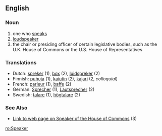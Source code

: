 ==English==
===Noun===
# one who [[to speak|speak]]s
# [[loudspeaker]]
# the chair or presiding officer of certain legislative bodies, such as the U.K. House of Commons or the U.S. House of Representatives

===Translations===
* Dutch: [[spreker]] (1), [[box]] (2), [[luidspreker]] (2)
*Finnish: [[puhuja]] (1), [[kaiutin]] (2), [[kajari]] (2, ''colloquial'')
* French: [[parleur]] (1), [[baffe]] (2)
* German: [[Sprecher]] (1), [[Lautsprecher]] (2)
*Swedish: [[talare]] (1), [[högtalare]] (2)

===See Also===
*[http://www.parliament.uk/works/speaker.cfm Link to web page on Speaker of the House of Commons] (3)

[[ro:Speaker]]